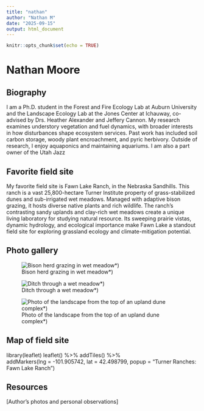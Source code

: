 ```yaml
---
title: "nathan"
author: "Nathan M"
date: "2025-09-15"
output: html_document
---
```


```r
knitr::opts_chunk$set(echo = TRUE)
```

# Nathan Moore
## Biography
I am a Ph.D. student in the Forest and Fire Ecology Lab at Auburn University and the Landscape Ecology Lab at the Jones Center at Ichauway, co-advised by Drs. Heather Alexander and Jeffery Cannon. My research examines understory vegetation and fuel dynamics, with broader interests in how disturbances shape ecosystem services. Past work has included soil carbon storage, woody plant encroachment, and pyric herbivory. Outside of research, I enjoy aquaponics and maintaining aquariums. I am also a part owner of the Utah Jazz


## Favorite field site
My favorite field site is Fawn Lake Ranch, in the Nebraska Sandhills. This ranch is a vast 25,800-hectare Turner Institute property of grass-stabilized dunes and sub-irrigated wet meadows. Managed with adaptive bison grazing, it hosts diverse native plants and rich wildlife. The ranch’s contrasting sandy uplands and clay-rich wet meadows create a unique living laboratory for studying natural resource. Its sweeping prairie vistas, dynamic hydrology, and ecological importance make Fawn Lake a standout field site for exploring grassland ecology and climate-mitigation potential.

## Photo gallery
![Bison herd grazing in wet meadow*)](C:/Users/Nathan/Desktop/landscape.lab/codeblitz1/img/nathan-pics/IMG_3552.jpg)

![Ditch through a wet meadow*)](C:/Users/Nathan/Desktop/landscape.lab/codeblitz1/img/nathan-pics/IMG_5280.jpg)

![Photo of the landscape from the top of an upland dune complex*)](C:/Users/Nathan/Desktop/landscape.lab/codeblitz1/img/nathan-pics/IMG_3730.jpg)

## Map of field site
library(leaflet)
leaflet() %>% 
  addTiles() %>%     
  addMarkers(lng =  -101.905742, lat = 42.498799, popup = "Turner Ranches: Fawn Lake Ranch")
  
## Resources
[Author's photos and personal observations]  